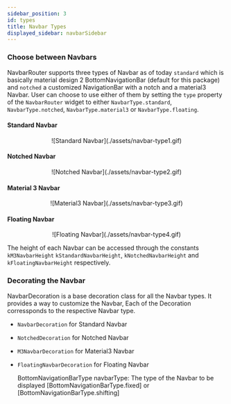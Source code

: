 ```yaml
---
sidebar_position: 3
id: types
title: Navbar Types
displayed_sidebar: navbarSidebar
---
```



### Choose between Navbars

NavbarRouter supports three types of Navbar as of today `standard` which is basically material design 2 BottomNavigationBar (default for this package) and `notched` a customized NavigationBar with a notch and a material3 Navbar. User can choose to use either of them by setting the `type` property of the `NavbarRouter` widget to either `NavbarType.standard`, `NavbarType.notched`, `NavbarType.material3` or `NavbarType.floating`.

#### Standard Navbar

<center>![Standard Navbar](./assets/navbar-type1.gif)</center>

#### Notched Navbar

<center>![Notched Navbar](./assets/navbar-type2.gif)</center>

#### Material 3 Navbar

<center>![Material3 Navbar](./assets/navbar-type3.gif)</center>

#### Floating Navbar

<center>![Floating Navbar](./assets/navbar-type4.gif)</center>

The height of each Navbar can be accessed through the constants `kM3NavbarHeight`
`kStandardNavbarHeight`, `kNotchedNavbarHeight` and `kFloatingNavbarHeight` respectively.

### Decorating the Navbar

NavbarDecoration is a base decoration class for all the Navbar types. It provides a way to customize the Navbar, Each of the Decoration corressponds to the respective Navbar type.

- `NavbarDecoration` for Standard Navbar
- `NotchedDecoration` for Notched Navbar
- `M3NavbarDecoration` for Material3 Navbar
- `FloatingNavbarDecoration` for Floating Navbar

  BottomNavigationBarType navbarType: The type of the Navbar to be displayed
  [BottomNavigationBarType.fixed] or [BottomNavigationBarType.shifting]

  <Properties properties={decorationProperties} />
